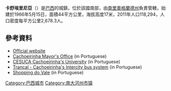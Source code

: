 '''卡舒埃里尼亞'''（{{lang-pt|Cachoeirinha}}）是[[巴西|巴西]]的城鎮，位於該國南部，由[[南里奧格蘭德州|南里奧格蘭德州]]負責管轄，始建於1966年5月15日，面積44平方公里，海拔高度17米，2011年人口118,294，人口密度每平方公里2,678.3人。

{{Coord|29|57|3|S|51|5|38|W|display=title}}

==參考資料==
* [http://www.cachoeirinha.rs.gov.br/portal/ Official website] {{Wayback|url=http://www.cachoeirinha.rs.gov.br/portal/ |date=20200923004440 }}
* [http://www.cachoeirinha.rs.gov.br/ Cachoeirinha Mayor's Office]{{Wayback|url=http://www.cachoeirinha.rs.gov.br/ |date=20070909172730 }} (in Portuguese)
* [https://web.archive.org/web/20050407170837/http://www.cesuca.com.br/ CESUCA Cachoeirinha's University] (in Portuguese)
* [https://web.archive.org/web/20060908184222/http://www.vicasa.com.br/ Trancal - Cachoeirinha's Intercity bus system] (in Portuguese)
* [http://www.shoppingdovalers.com.br/ Shopping do Vale] {{Wayback|url=http://www.shoppingdovalers.com.br/ |date=20210117095810 }} (in Portuguese)

{{Brazil-geo-stub}}
{{南里約格朗德州市鎮}}
[[Category:巴西城市|Category:巴西城市]]
[[Category:南大河州市镇|Category:南大河州市镇]]